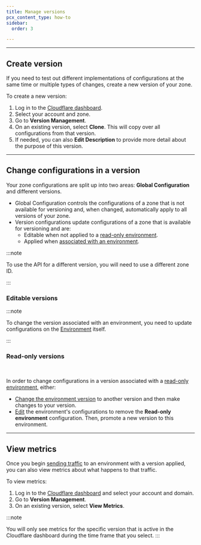 ```yaml
---
title: Manage versions
pcx_content_type: how-to
sidebar:
  order: 3

---
```



<Render file="version-definition" />

***

## Create version

<Render file="enable-default-creation" />

If you need to test out different implementations of configurations at the same time or multiple types of changes, create a new version of your zone.

To create a new version:

1. Log in to the [Cloudflare dashboard](https://dash.cloudflare.com/login).
2. Select your account and zone.
3. Go to **Version Management**.
4. On an existing version, select **Clone**. This will copy over all configurations from that version.
5. If needed, you can also **Edit Description** to provide more detail about the purpose of this version.

***

## Change configurations in a version

Your zone configurations are split up into two areas: **Global Configuration** and different versions.

* Global Configuration controls the configurations of a zone that is not available for versioning and, when changed, automatically apply to all versions of your zone.
* Version configurations update configurations of a zone that is available for versioning and are:
  * Editable when not applied to a [read-only environment](/version-management/reference/read-only-environments/).
  * Applied when [associated with an environment](/version-management/how-to/environments/#change-environment-version).

:::note


To use the API for a different version, you will need to use a different zone ID.


:::

### Editable versions

<Render file="edit-version" />

:::note


To change the version associated with an environment, you need to update configurations on the [Environment](/version-management/how-to/environments/#change-environment-version) itself.


:::

### Read-only versions

<Render file="production-read-only-default" /> <br/>

In order to change configurations in a version associated with a [read-only environment](/version-management/reference/read-only-environments/), either:

* [Change the environment version](/version-management/how-to/environments/#change-environment-version) to another version and then make changes to your version.
* [Edit](/version-management/how-to/environments/#edit-environment) the environment's configurations to remove the **Read-only environment** configuration. Then, promote a new version to this environment.

***

## View metrics

Once you begin [sending traffic](/version-management/reference/traffic-filters/) to an environment with a version applied, you can also view metrics about what happens to that traffic.

To view metrics:

1. Log in to the [Cloudflare dashboard](https://dash.cloudflare.com/login) and select your account and domain.
2. Go to **Version Management**.
3. On an existing version, select **View Metrics**.

:::note

You will only see metrics for the specific version that is active in the Cloudflare dashboard during the time frame that you select. 
:::
